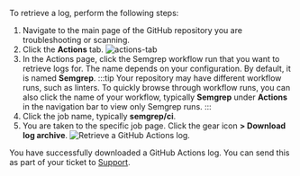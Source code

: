 To retrieve a log, perform the following steps:

1. Navigate to the main page of the GitHub repository you are troubleshooting or scanning.
1. Click the **Actions** tab.
     ![actions-tab](https://docs.github.com/assets/cb-45938/images/help/repository/actions-tab.png)
1. In the Actions page, click the Semgrep workflow run that you want to retrieve logs for. The name depends on your configuration. By default, it is named **Semgrep**.
    :::tip
    Your repository may have different workflow runs, such as linters. To quickly browse through workflow runs, you  can also click the name of your workflow, typically **Semgrep** under **Actions** in the navigation bar to view only Semgrep runs.
    :::
1. Click the job name, typically **semgrep/ci**.
1. You are taken to the specific job page. Click the gear icon **<i class="fa-solid fa-gear"></i> > Download log archive**.
    ![Retrieve a GitHub Actions log.](/img/retrieve-gh-log.png)

You have successfully downloaded a GitHub Actions log. You can send this as part of your ticket to [Support](/support).
